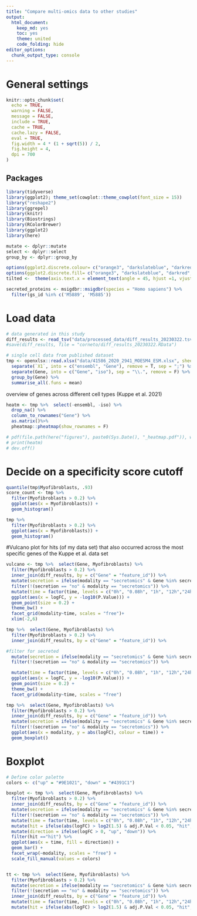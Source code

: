 ```yaml
---
title: "Compare multi-omics data to other studies"
output:
  html_document:
    keep_md: yes
    toc: yes
    theme: united
    code_folding: hide
editor_options: 
  chunk_output_type: console
---
```


# General settings

```r
knitr::opts_chunk$set(
  echo = TRUE,
  warning = FALSE,
  message = FALSE,
  include = TRUE,
  cache = TRUE,
  cache.lazy = FALSE,
  eval = TRUE,
  fig.width = 4 * (1 + sqrt(5)) / 2, 
  fig.height = 4,
  dpi = 700
)
```

## Packages

```r
library(tidyverse)
library(ggplot2); theme_set(cowplot::theme_cowplot(font_size = 15))
library("reshape2")
library(ggrepel)
library(knitr)
library(Biostrings)
library(RColorBrewer)
library(ggplot2)
library(here)

mutate <- dplyr::mutate
select <- dplyr::select
group_by <- dplyr::group_by
```

```r
options(ggplot2.discrete.colour= c("orange3", "darkslateblue", "darkred", "darkgreen", "darkgrey", "darkviolet"))
options(ggplot2.discrete.fill= c("orange3", "darkslateblue", "darkred", "darkgreen", "darkgrey", "darkviolet"))
tilted <-  theme(axis.text.x = element_text(angle = 45, hjust =1, vjust = 1))
```

```r
secreted_proteins <- msigdbr::msigdbr(species = "Homo sapiens") %>% 
  filter(gs_id %in% c('M5889', 'M5885'))

```

# Load data
```r
# data generated in this study
diff_results <- read_tsv("data/processed_data/diff_results_20230322.tsv", show_col_types = FALSE)
#save(diff_results, file = "corneto/diff_results_20230322.RData")

# single cell data from published dataset
tmp <- openxlsx::read.xlsx("data/41586_2020_2941_MOESM4_ESM.xlsx", sheet = "Human_PDGFRBplus_Level2_Specifi") %>% 
  separate(`X1`, into = c("ensembl", "Gene"), remove = T, sep = ";") %>% 
  separate(Gene, into = c("Gene", "iso"), sep = "\\.", remove = F) %>% 
  group_by(Gene) %>% 
  summarise_all(.funs = mean)
```

overview of genes across different cell types (Kuppe et al. 2021)
```r
heatm <- tmp %>%  select(-ensembl, -iso) %>% 
  drop_na() %>% 
  column_to_rownames("Gene") %>% 
  as.matrix()%>% 
  pheatmap::pheatmap(show_rownames = F)

# pdf(file.path(here("figures"), paste0(Sys.Date(), "_heatmap.pdf")), width = 8, height = 5)
# print(heatm)
# dev.off()

```

# Decide on a specificity score cutoff
```r
quantile(tmp$Myofibroblasts, .93)
score_count <- tmp %>% 
  filter(Myofibroblasts > 0.2) %>% 
  ggplot(aes(x = Myofibroblasts)) +
  geom_histogram()

tmp %>% 
  filter(Myofibroblasts > 0.2) %>% 
  ggplot(aes(x = Myofibroblasts)) +
  geom_histogram()
```

#Vulcano plot 
for hits (of my data set) that also occurred across the most specific genes of the Kuppe et al. data set
```r
vulcano <- tmp %>%  select(Gene, Myofibroblasts) %>%
  filter(Myofibroblasts > 0.2) %>%
  inner_join(diff_results, by = c("Gene" = "feature_id")) %>%
  mutate(secretion = ifelse(modality == "secretomics" & Gene %in% secreted_proteins$gene_symbol, "yes", "no" )) %>% 
  filter(!(secretion == "no" & modality == "secretomics")) %>%
  mutate(time = factor(time, levels = c("0h", "0.08h", "1h", "12h","24h", "48h", "72h", "96h"))) %>%
  ggplot(aes(x = logFC, y = -log10(P.Value))) +
  geom_point(size = 0.2) +
  theme_bw() +
  facet_grid(modality~time, scales = "free")+
  xlim(-2,6)
```


```r
tmp %>%  select(Gene, Myofibroblasts) %>% 
  filter(Myofibroblasts > 0.2) %>% 
  inner_join(diff_results, by = c("Gene" = "feature_id")) %>%

#filter for secreted
  mutate(secretion = ifelse(modality == "secretomics" & Gene %in% secreted_proteins$gene_symbol, "yes", "no" )) %>% 
  filter(!(secretion == "no" & modality == "secretomics")) %>% 

  mutate(time = factor(time, levels = c("0h", "0.08h", "1h", "12h","24h", "48h", "72h", "96h"))) %>% 
  ggplot(aes(x = logFC, y = -log10(P.Value))) +
  geom_point(size = 0.2) +
  theme_bw() +
  facet_grid(modality~time, scales = "free")
```



```r
tmp %>%  select(Gene, Myofibroblasts) %>% 
  filter(Myofibroblasts > 0.2) %>% 
  inner_join(diff_results, by = c("Gene" = "feature_id")) %>% 
  mutate(secretion = ifelse(modality == "secretomics" & Gene %in% secreted_proteins$gene_symbol, "yes", "no" )) %>% 
  filter(!(secretion == "no" & modality == "secretomics")) %>% 
  ggplot(aes(x = modality, y = abs(logFC), colour = time)) +
  geom_boxplot()
```

# Boxplot
```r

# Define color palette
colors <- c("up" = "#9E1021", "down" = "#4391C1")

boxplot <- tmp %>%  select(Gene, Myofibroblasts) %>% 
  filter(Myofibroblasts > 0.2) %>% 
  inner_join(diff_results, by = c("Gene" = "feature_id")) %>%
  mutate(secretion = ifelse(modality == "secretomics" & Gene %in% secreted_proteins$gene_symbol, "yes", "no" )) %>% 
  filter(!(secretion == "no" & modality == "secretomics")) %>%
  mutate(time = factor(time, levels = c("0h", "0.08h", "1h", "12h","24h", "48h", "72h", "96h"))) %>% 
  mutate(hit = ifelse(abs(logFC) > log2(1.5) & adj.P.Val < 0.05, "hit", "no hit")) %>%
  mutate(direction = ifelse(logFC > 0, "up", "down")) %>% 
  filter(hit =="hit") %>% 
  ggplot(aes(x = time, fill = direction)) +
  geom_bar() +
  facet_wrap(~modality, scales = "free") +
  scale_fill_manual(values = colors)


tt <- tmp %>%  select(Gene, Myofibroblasts) %>% 
  filter(Myofibroblasts > 0.2) %>% 
  mutate(secretion = ifelse(modality == "secretomics" & Gene %in% secreted_proteins$gene_symbol, "yes", "no" )) %>% 
  filter(!(secretion == "no" & modality == "secretomics")) %>%
  inner_join(diff_results, by = c("Gene" = "feature_id")) %>%
  mutate(time = factor(time, levels = c("0h", "0.08h", "1h", "12h","24h", "48h", "72h", "96h"))) %>% 
  mutate(hit = ifelse(abs(logFC) > log2(1.5) & adj.P.Val < 0.05, "hit", "no hit")) 
```
